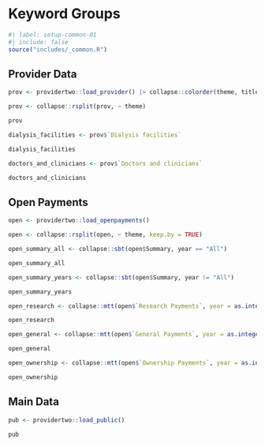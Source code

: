 # Keyword Groups {#sec-keygroups}

```r
#| label: setup-common-01
#| include: false
source("includes/_common.R")
```

## Provider Data

```r
prov <- providertwo::load_provider() |> collapse::colorder(theme, title)

prov <- collapse::rsplit(prov, ~ theme)

prov
```


```r
dialysis_facilities <- prov$`Dialysis facilities`

dialysis_facilities
```


```r
doctors_and_clinicians <- prov$`Doctors and clinicians`

doctors_and_clinicians
```

## Open Payments

```r
open <- providertwo::load_openpayments()

open <- collapse::rsplit(open, ~ theme, keep.by = TRUE)
```


```r
open_summary_all <- collapse::sbt(open$Summary, year == "All")

open_summary_all
```


```r
open_summary_years <- collapse::sbt(open$Summary, year != "All")

open_summary_years
```


```r
open_research <- collapse::mtt(open$`Research Payments`, year = as.integer(year))

open_research
```


```r
open_general <- collapse::mtt(open$`General Payments`, year = as.integer(year))

open_general
```


```r
open_ownership <- collapse::mtt(open$`Ownership Payments`, year = as.integer(year))

open_ownership
```

## Main Data

```r
pub <- providertwo::load_public()

pub
```

